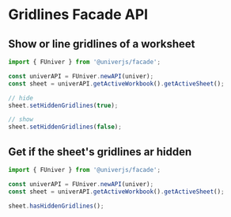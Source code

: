 
# Gridlines Facade API <VersionBadge version="0.5.0+" />

## Show or line gridlines of a worksheet

```typescript
import { FUniver } from '@univerjs/facade';

const univerAPI = FUniver.newAPI(univer);
const sheet = univerAPI.getActiveWorkbook().getActiveSheet();

// hide
sheet.setHiddenGridlines(true); 

// show
sheet.setHiddenGridlines(false);
```

## Get if the sheet's gridlines ar hidden

```typescript
import { FUniver } from '@univerjs/facade';

const univerAPI = FUniver.newAPI(univer);
const sheet = univerAPI.getActiveWorkbook().getActiveSheet();

sheet.hasHiddenGridlines();
```


